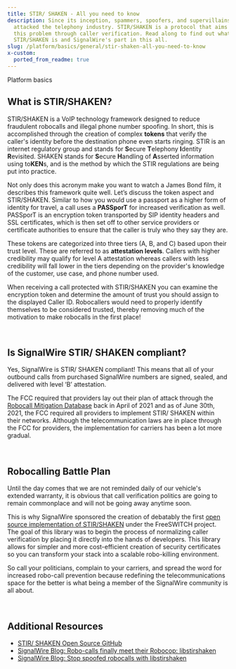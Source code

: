 ```yaml
---
title: STIR/ SHAKEN - All you need to know
description: Since its inception, spammers, spoofers, and supervillains have
  attacked the telephony industry. STIR/SHAKEN is a protocol that aims to solve
  this problem through caller verification. Read along to find out what
  STIR/SHAKEN is and SignalWire's part in this all.
slug: /platform/basics/general/stir-shaken-all-you-need-to-know
x-custom:
  ported_from_readme: true
---
```


<Subtitle>Platform basics</Subtitle><br/>

What is STIR/SHAKEN?
--------------------

STIR/SHAKEN is a VoIP technology framework designed to reduce fraudulent robocalls and illegal phone number spoofing. 
In short, this is accomplished through the creation of complex **tokens** that verify the caller's identity before the destination phone even starts ringing. 
STIR is an internet regulatory group and stands for **S**ecure **T**elephony **I**dentity **R**evisited. 
SHAKEN stands for **S**ecure **H**andling of **A**sserted information using to**KEN**s, and is the method by which the STIR regulations are being put into practice. 

Not only does this acronym make you want to watch a James Bond film, it describes this framework quite well. 
Let’s discuss the token aspect and STIR/SHAKEN. 
Similar to how you would use a passport as a higher form of identity for travel, a call uses a **PASSporT** for increased verification as well. 
PASSporT is an encryption token transported by SIP identity headers and SSL certificates, which is then set off to other service providers or certificate authorities to ensure that the caller is truly who they say they are.

These tokens are categorized into three tiers (A, B, and C) based upon their trust level. 
These are referred to as **attestation levels**. 
Callers with higher credibility may qualify for level A attestation whereas callers with less credibility will fall lower in the tiers depending on the provider's knowledge of the customer, use case, and phone number used.

When receiving a call protected with STIR/SHAKEN you can examine the encryption token and determine the amount of trust you should assign to the displayed Caller ID. 
Robocallers would need to properly identify themselves to be considered trusted, thereby removing much of the motivation to make robocalls in the first place!

<br/>

Is SignalWire STIR/ SHAKEN compliant?
-------------------------------------

Yes, SignalWire is STIR/ SHAKEN compliant! This means that all of your outbound calls from purchased SignalWire numbers are signed, sealed, and delivered with level ‘B’ attestation.

The FCC required that providers lay out their plan of attack through the [Robocall Mitigation Database](https://fccprod.servicenowservices.com/rmd?id=rmd_welcome) back in April of 2021 and as of June 30th, 2021, the FCC required all providers to implement STIR/ SHAKEN within their networks. 
Although the telecommunication laws are in place through the FCC for providers, the implementation for carriers has been a lot more gradual. 

<br/>

Robocalling Battle Plan
-----------------------

Until the day comes that we are not reminded daily of our vehicle's extended warranty, it is obvious that call verification politics are going to remain commonplace and will not be going away anytime soon. 

This is why SignalWire sponsored the creation of debatably the first [open source implementation of STIR/SHAKEN](https://github.com/signalwire/libstirshaken) under the FreeSWITCH project. 
The goal of this library was to begin the process of normalizing caller verification by placing it directly into the hands of developers. 
This library allows for simpler and more cost-efficient creation of security certificates so you can transform your stack into a scalable robo-killing environment.

So call your politicians, complain to your carriers, and spread the word for increased robo-call prevention because redefining the telecommunications space for the better is what being a member of the SignalWire community is all about.

<br/>

Additional Resources
--------------------

- [STIR/ SHAKEN Open Source GitHub](https://github.com/signalwire/libstirshaken)
- [SignalWire Blog: Robo-calls finally meet their Robocop: libstirshaken](https://signalwire.com/blogs/industry/robo-calls-meet-robocop-libstirshaken)
- [SignalWire Blog: Stop spoofed robocalls with libstirshaken](https://signalwire.com/blogs/product/verifying-caller-id-stir-shaken)
